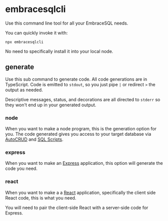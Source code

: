 # embracesqlcli

Use this command line tool for all your EmbraceSQL needs. 

You can quickly invoke it with:

```shell
npx embracesqlcli
```

No need to specifically install it into your local node.

## generate

Use this sub command to generate code. 
All code generations are in TypeScript. Code is emitted to `stdout`, so you just
pipe `|` or redirect `>` the output as needed.

Descriptive messages, status, and decorations are all directed to `stderr` so
they won't end up in your generated output.

### node

When you want to make a node program, this is the generation option for you.
The code generated gives you access to your target database via [AutoCRUD](./autocrud.mdx)
and [SQL Scripts](./sql.mdx).

### express

When you want to make an [Express](./express.mdx) application, this
option will generate the code you need. 

### react

When you want to make a a [React](./react.mdx) application, specifically
the client side React code, this is what you need.

You will need to pair the client-side React with a server-side code for Express.